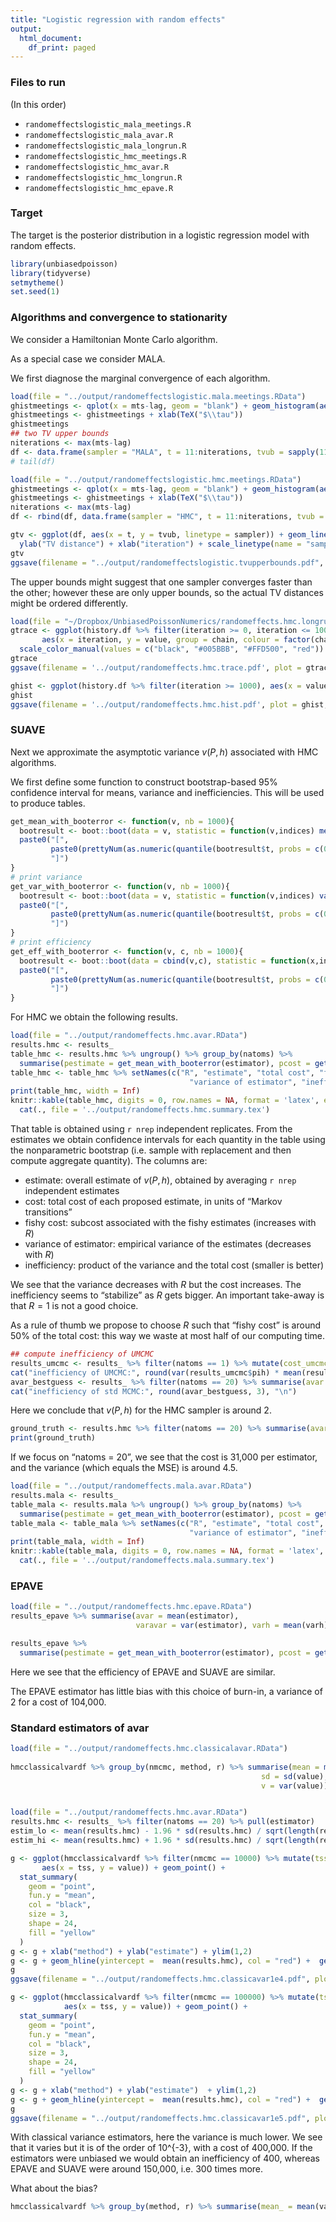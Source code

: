 ```yaml
---
title: "Logistic regression with random effects"
output:
  html_document:
    df_print: paged
---
```


### Files to run

(In this order)

- `randomeffectslogistic_mala_meetings.R`
- `randomeffectslogistic_mala_avar.R`
- `randomeffectslogistic_mala_longrun.R`
- `randomeffectslogistic_hmc_meetings.R`
- `randomeffectslogistic_hmc_avar.R`
- `randomeffectslogistic_hmc_longrun.R`
- `randomeffectslogistic_hmc_epave.R`


### Target 

The target is the posterior distribution in a logistic regression model with random effects.

```r
library(unbiasedpoisson)
library(tidyverse)
setmytheme()
set.seed(1)
```

### Algorithms and convergence to stationarity

We consider a Hamiltonian Monte Carlo algorithm.

As a special case we consider MALA.

We first diagnose the marginal convergence of each algorithm.

```r
load(file = "../output/randomeffectslogistic.mala.meetings.RData")
ghistmeetings <- qplot(x = mts-lag, geom = "blank") + geom_histogram(aes(y = ..density..))
ghistmeetings <- ghistmeetings + xlab(TeX("$\\tau"))
ghistmeetings
## two TV upper bounds
niterations <- max(mts-lag)
df <- data.frame(sampler = "MALA", t = 11:niterations, tvub = sapply(11:niterations, function(t) tv_upper_bound(unlist(mts), lag, t)))
# tail(df)

load(file = "../output/randomeffectslogistic.hmc.meetings.RData")
ghistmeetings <- qplot(x = mts-lag, geom = "blank") + geom_histogram(aes(y = ..density..))
ghistmeetings <- ghistmeetings + xlab(TeX("$\\tau"))
niterations <- max(mts-lag)
df <- rbind(df, data.frame(sampler = "HMC", t = 11:niterations, tvub = sapply(11:niterations, function(t) tv_upper_bound(unlist(mts), lag, t))))

gtv <- ggplot(df, aes(x = t, y = tvub, linetype = sampler)) + geom_line() + scale_x_log10() + scale_y_log10() +
  ylab("TV distance") + xlab("iteration") + scale_linetype(name = "sampler:")
gtv
ggsave(filename = "../output/randomeffectslogistic.tvupperbounds.pdf", plot = gtv, width = 6, height = 5)
```

The upper bounds might suggest that one sampler converges faster than the other;
however these are only upper bounds, so the actual TV distances might be ordered differently.

```r
load(file = "~/Dropbox/UnbiasedPoissonNumerics/randomeffects.hmc.longrun.RData")
gtrace <- ggplot(history.df %>% filter(iteration >= 0, iteration <= 1000, chain <= 3),
       aes(x = iteration, y = value, group = chain, colour = factor(chain))) + geom_line() + xlab("iteration") + ylab(TeX("$\\beta_{c}$")) +
  scale_color_manual(values = c("black", "#005BBB", "#FFD500", "red")) + theme(legend.position = "none")
gtrace
ggsave(filename = '../output/randomeffects.hmc.trace.pdf', plot = gtrace, width = 6, height = 5)
```


```r
ghist <- ggplot(history.df %>% filter(iteration >= 1000), aes(x = value)) + geom_histogram(aes(y=..density..), binwidth=0.05) + xlab(TeX("$\\beta_{c}$"))
ghist
ggsave(filename = '../output/randomeffects.hmc.hist.pdf', plot = ghist, width = 6, height = 5)
```

### SUAVE 

Next we approximate the asymptotic variance $v(P,h)$ 
associated with HMC algorithms.

We first define some function to construct bootstrap-based $95\%$ confidence
interval for means, variance and inefficiencies. This will be used to produce tables.

```r
get_mean_with_booterror <- function(v, nb = 1000){
  bootresult <- boot::boot(data = v, statistic = function(v,indices) mean(v[indices]), R = nb)
  paste0("[", 
         paste0(prettyNum(as.numeric(quantile(bootresult$t, probs = c(0.025, 0.975))), digits=3, scientific = F, nsmall = 0), collapse = " - "),
         "]")
}
# print variance
get_var_with_booterror <- function(v, nb = 1000){
  bootresult <- boot::boot(data = v, statistic = function(v,indices) var(v[indices]), R = nb)
  paste0("[", 
         paste0(prettyNum(as.numeric(quantile(bootresult$t, probs = c(0.025, 0.975))), digits=3, scientific = T), collapse = " - "),
         "]")
}
# print efficiency
get_eff_with_booterror <- function(v, c, nb = 1000){
  bootresult <- boot::boot(data = cbind(v,c), statistic = function(x,indices) var(x[indices,1])*mean(x[indices,2]), R = nb)
  paste0("[", 
         paste0(prettyNum(as.numeric(quantile(bootresult$t, probs = c(0.025, 0.975))), digits=3, scientific = T), collapse = " - "),
         "]")
}
```


For HMC we obtain the following results.

```r
load(file = "../output/randomeffects.hmc.avar.RData")
results.hmc <- results_
table_hmc <- results.hmc %>% ungroup() %>% group_by(natoms) %>%
  summarise(pestimate = get_mean_with_booterror(estimator), pcost = get_mean_with_booterror(cost), pfishycost = get_mean_with_booterror(cost_fishyestimation), pvariance = get_var_with_booterror(estimator), pefficiency = get_eff_with_booterror(estimator,cost))
table_hmc <- table_hmc %>% setNames(c("R", "estimate", "total cost", "fishy cost", 
                                        "variance of estimator", "inefficiency"))
print(table_hmc, width = Inf)
knitr::kable(table_hmc, digits = 0, row.names = NA, format = 'latex', escape = FALSE) %>%
  cat(., file = '../output/randomeffects.hmc.summary.tex')
```



That table is obtained using `r nrep` independent replicates. From the estimates we obtain confidence intervals for each quantity in the table using the nonparametric bootstrap (i.e. sample with replacement and then compute aggregate quantity). The columns are:

- estimate: overall estimate of $v(P,h)$, obtained by averaging `r nrep` independent estimates
- cost: total cost of each proposed estimate, in units of "Markov transitions" 
- fishy cost: subcost associated with the fishy estimates (increases with $R$)
- variance of estimator: empirical variance of the estimates (decreases with $R$)
- inefficiency: product of the variance and the total cost (smaller is better)

We see that the variance decreases with $R$ but the cost increases. The inefficiency seems to "stabilize" as $R$ gets bigger. An important take-away is that $R=1$ is not a good choice. 

As a rule of thumb we propose to choose $R$ such that "fishy cost" is around $50\%$ of the total cost: this way we waste at most half of our computing time.

```r
## compute inefficiency of UMCMC
results_umcmc <- results_ %>% filter(natoms == 1) %>% mutate(cost_umcmc = cost - cost_fishyestimation) %>% select(pih, cost_umcmc)
cat("inefficiency of UMCMC:", round(var(results_umcmc$pih) * mean(results_umcmc$cost_umcmc), 3), "\n")
avar_bestguess <- results_ %>% filter(natoms == 20) %>% summarise(avar = mean(estimator)) %>% pull()
cat("inefficiency of std MCMC:", round(avar_bestguess, 3), "\n")

```


Here we conclude that $v(P,h)$ for the HMC sampler is around 2.

```r
ground_truth <- results.hmc %>% filter(natoms == 20) %>% summarise(avar = mean(estimator)) %>% pull()
print(ground_truth)
```

If we focus on "natoms = 20", we see that the cost is 31,000 per estimator,
and the variance (which equals the MSE) is around 4.5.


```r
load(file = "../output/randomeffects.mala.avar.RData")
results.mala <- results_
table_mala <- results.mala %>% ungroup() %>% group_by(natoms) %>%
  summarise(pestimate = get_mean_with_booterror(estimator), pcost = get_mean_with_booterror(cost), pfishycost = get_mean_with_booterror(cost_fishyestimation), pvariance = get_var_with_booterror(estimator), pefficiency = get_eff_with_booterror(estimator,cost))
table_mala <- table_mala %>% setNames(c("R", "estimate", "total cost", "fishy cost", 
                                        "variance of estimator", "inefficiency"))
print(table_mala, width = Inf)
knitr::kable(table_mala, digits = 0, row.names = NA, format = 'latex', escape = FALSE) %>%
  cat(., file = '../output/randomeffects.mala.summary.tex')
```

### EPAVE

```r
load(file = "../output/randomeffects.hmc.epave.RData")
results_epave %>% summarise(avar = mean(estimator), 
                            varavar = var(estimator), varh = mean(varh), meancost = mean(cost))

results_epave %>%
  summarise(pestimate = get_mean_with_booterror(estimator), pcost = get_mean_with_booterror(cost), pfishycost = get_mean_with_booterror(cost_fishyestimation), pvariance = get_var_with_booterror(estimator), pefficiency = get_eff_with_booterror(estimator,cost))
```

Here we see that the efficiency of EPAVE and SUAVE are similar.

The EPAVE estimator has little bias with this choice of burn-in,
a variance of 2 for a cost of 104,000.

### Standard estimators of avar

```r
load(file = "../output/randomeffects.hmc.classicalavar.RData")
  
hmcclassicalvardf %>% group_by(nmcmc, method, r) %>% summarise(mean = mean(value), 
                                                        sd = sd(value),
                                                        v = var(value))


load(file = "../output/randomeffects.hmc.avar.RData")
results.hmc <- results_ %>% filter(natoms == 20) %>% pull(estimator)
estim_lo <- mean(results.hmc) - 1.96 * sd(results.hmc) / sqrt(length(results.hmc))
estim_hi <- mean(results.hmc) + 1.96 * sd(results.hmc) / sqrt(length(results.hmc))

g <- ggplot(hmcclassicalvardf %>% filter(nmcmc == 10000) %>% mutate(tss = paste(method, r)),
       aes(x = tss, y = value)) + geom_point() +
  stat_summary(
    geom = "point",
    fun.y = "mean",
    col = "black",
    size = 3,
    shape = 24,
    fill = "yellow"
  )
g <- g + xlab("method") + ylab("estimate") + ylim(1,2)
g <- g + geom_hline(yintercept =  mean(results.hmc), col = "red") +  geom_hline(yintercept = c(estim_lo, estim_hi), linetype = "dashed", color = "red")
g
ggsave(filename = "../output/randomeffects.hmc.classicavar1e4.pdf", plot = g, width = 8, height = 5)

g <- ggplot(hmcclassicalvardf %>% filter(nmcmc == 100000) %>% mutate(tss = paste(method, r)),
            aes(x = tss, y = value)) + geom_point() +
  stat_summary(
    geom = "point",
    fun.y = "mean",
    col = "black",
    size = 3,
    shape = 24,
    fill = "yellow"
  )
g <- g + xlab("method") + ylab("estimate")  + ylim(1,2)
g <- g + geom_hline(yintercept =  mean(results.hmc), col = "red") +  geom_hline(yintercept = c(estim_lo, estim_hi), linetype = "dashed", color = "red")
g
ggsave(filename = "../output/randomeffects.hmc.classicavar1e5.pdf", plot = g, width = 8, height = 5)

```

With classical variance estimators, here the variance is much lower.
We see that it varies but it is of the order of 10^{-3}, with a cost
of 400,000. If the estimators were unbiased we would 
obtain an inefficiency of 400, whereas EPAVE and SUAVE were around 150,000, i.e. 300 times more.

What about the bias?

```r
hmcclassicalvardf %>% group_by(method, r) %>% summarise(mean_ = mean(value)) %>% mutate(bias = mean_ - ground_truth, relbias = (mean_ - ground_truth)/ground_truth)
```


